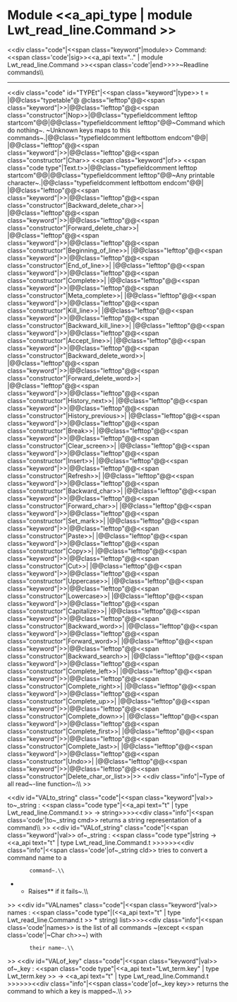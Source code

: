 =Module <<a_api_type | module Lwt_read_line.Command >> =
<<div class="code"|<<span class="keyword"|module>> Command: <<span class='code'|sig>><<a_api text=".." | module Lwt_read_line.Command >><<span class='code'|end>>>>~Readline commands\\

----
<<div class="code" id="TYPEt"|<<span class="keyword"|type>> t = 
|@@class="typetable"@ @class="lefttop"@@<<span class="keyword"|{{{|}}}>>|@@class="lefttop"@@<<span class="constructor"|Nop>>|@@class="typefieldcomment lefttop startcom"@@{{{(*}}}|@@class="typefieldcomment lefttop"@@~Command which do nothing~. ~Unknown keys maps to this commands~.|@@class="typefieldcomment leftbottom endcom"@@{{{*)}}}|
|@@class="lefttop"@@<<span class="keyword"|{{{|}}}>>|@@class="lefttop"@@<<span class="constructor"|Char>> <<span class="keyword"|of>> <<span class="code type"|Text.t>>|@@class="typefieldcomment lefttop startcom"@@{{{(*}}}|@@class="typefieldcomment lefttop"@@~Any printable character~.|@@class="typefieldcomment leftbottom endcom"@@{{{*)}}}|
|@@class="lefttop"@@<<span class="keyword"|{{{|}}}>>|@@class="lefttop"@@<<span class="constructor"|Backward_delete_char>>|
|@@class="lefttop"@@<<span class="keyword"|{{{|}}}>>|@@class="lefttop"@@<<span class="constructor"|Forward_delete_char>>|
|@@class="lefttop"@@<<span class="keyword"|{{{|}}}>>|@@class="lefttop"@@<<span class="constructor"|Beginning_of_line>>|
|@@class="lefttop"@@<<span class="keyword"|{{{|}}}>>|@@class="lefttop"@@<<span class="constructor"|End_of_line>>|
|@@class="lefttop"@@<<span class="keyword"|{{{|}}}>>|@@class="lefttop"@@<<span class="constructor"|Complete>>|
|@@class="lefttop"@@<<span class="keyword"|{{{|}}}>>|@@class="lefttop"@@<<span class="constructor"|Meta_complete>>|
|@@class="lefttop"@@<<span class="keyword"|{{{|}}}>>|@@class="lefttop"@@<<span class="constructor"|Kill_line>>|
|@@class="lefttop"@@<<span class="keyword"|{{{|}}}>>|@@class="lefttop"@@<<span class="constructor"|Backward_kill_line>>|
|@@class="lefttop"@@<<span class="keyword"|{{{|}}}>>|@@class="lefttop"@@<<span class="constructor"|Accept_line>>|
|@@class="lefttop"@@<<span class="keyword"|{{{|}}}>>|@@class="lefttop"@@<<span class="constructor"|Backward_delete_word>>|
|@@class="lefttop"@@<<span class="keyword"|{{{|}}}>>|@@class="lefttop"@@<<span class="constructor"|Forward_delete_word>>|
|@@class="lefttop"@@<<span class="keyword"|{{{|}}}>>|@@class="lefttop"@@<<span class="constructor"|History_next>>|
|@@class="lefttop"@@<<span class="keyword"|{{{|}}}>>|@@class="lefttop"@@<<span class="constructor"|History_previous>>|
|@@class="lefttop"@@<<span class="keyword"|{{{|}}}>>|@@class="lefttop"@@<<span class="constructor"|Break>>|
|@@class="lefttop"@@<<span class="keyword"|{{{|}}}>>|@@class="lefttop"@@<<span class="constructor"|Clear_screen>>|
|@@class="lefttop"@@<<span class="keyword"|{{{|}}}>>|@@class="lefttop"@@<<span class="constructor"|Insert>>|
|@@class="lefttop"@@<<span class="keyword"|{{{|}}}>>|@@class="lefttop"@@<<span class="constructor"|Refresh>>|
|@@class="lefttop"@@<<span class="keyword"|{{{|}}}>>|@@class="lefttop"@@<<span class="constructor"|Backward_char>>|
|@@class="lefttop"@@<<span class="keyword"|{{{|}}}>>|@@class="lefttop"@@<<span class="constructor"|Forward_char>>|
|@@class="lefttop"@@<<span class="keyword"|{{{|}}}>>|@@class="lefttop"@@<<span class="constructor"|Set_mark>>|
|@@class="lefttop"@@<<span class="keyword"|{{{|}}}>>|@@class="lefttop"@@<<span class="constructor"|Paste>>|
|@@class="lefttop"@@<<span class="keyword"|{{{|}}}>>|@@class="lefttop"@@<<span class="constructor"|Copy>>|
|@@class="lefttop"@@<<span class="keyword"|{{{|}}}>>|@@class="lefttop"@@<<span class="constructor"|Cut>>|
|@@class="lefttop"@@<<span class="keyword"|{{{|}}}>>|@@class="lefttop"@@<<span class="constructor"|Uppercase>>|
|@@class="lefttop"@@<<span class="keyword"|{{{|}}}>>|@@class="lefttop"@@<<span class="constructor"|Lowercase>>|
|@@class="lefttop"@@<<span class="keyword"|{{{|}}}>>|@@class="lefttop"@@<<span class="constructor"|Capitalize>>|
|@@class="lefttop"@@<<span class="keyword"|{{{|}}}>>|@@class="lefttop"@@<<span class="constructor"|Backward_word>>|
|@@class="lefttop"@@<<span class="keyword"|{{{|}}}>>|@@class="lefttop"@@<<span class="constructor"|Forward_word>>|
|@@class="lefttop"@@<<span class="keyword"|{{{|}}}>>|@@class="lefttop"@@<<span class="constructor"|Backward_search>>|
|@@class="lefttop"@@<<span class="keyword"|{{{|}}}>>|@@class="lefttop"@@<<span class="constructor"|Complete_left>>|
|@@class="lefttop"@@<<span class="keyword"|{{{|}}}>>|@@class="lefttop"@@<<span class="constructor"|Complete_right>>|
|@@class="lefttop"@@<<span class="keyword"|{{{|}}}>>|@@class="lefttop"@@<<span class="constructor"|Complete_up>>|
|@@class="lefttop"@@<<span class="keyword"|{{{|}}}>>|@@class="lefttop"@@<<span class="constructor"|Complete_down>>|
|@@class="lefttop"@@<<span class="keyword"|{{{|}}}>>|@@class="lefttop"@@<<span class="constructor"|Complete_first>>|
|@@class="lefttop"@@<<span class="keyword"|{{{|}}}>>|@@class="lefttop"@@<<span class="constructor"|Complete_last>>|
|@@class="lefttop"@@<<span class="keyword"|{{{|}}}>>|@@class="lefttop"@@<<span class="constructor"|Undo>>|
|@@class="lefttop"@@<<span class="keyword"|{{{|}}}>>|@@class="lefttop"@@<<span class="constructor"|Delete_char_or_list>>|>>
<<div class="info"|~Type of all read~-line function~:\\
>>

<<div id="VALto_string" class="code"|<<span class="keyword"|val>> to~_string : <<span class="code type"|<<a_api text="t" | type Lwt_read_line.Command.t >> -> string>>>><<div class="info"|<<span class='code'|to~_string cmd>> returns a string representation of a command\\
>>
<<div id="VALof_string" class="code"|<<span class="keyword"|val>> of~_string : <<span class="code type"|string -> <<a_api text="t" | type Lwt_read_line.Command.t >>>>>><<div class="info"|<<span class='code'|of~_string cld>> tries to convert a command name to a
        command~.\\
**Raises** {{{Failure}}} if it fails~.\\
>>
<<div id="VALnames" class="code"|<<span class="keyword"|val>> names : <<span class="code type"|(<<a_api text="t" | type Lwt_read_line.Command.t >> * string) list>>>><<div class="info"|<<span class='code'|names>> is the list of all commands ~(except <<span class='code'|~Char ch>>~) with
        their name~.\\
>>
<<div id="VALof_key" class="code"|<<span class="keyword"|val>> of~_key : <<span class="code type"|<<a_api text="Lwt_term.key" | type Lwt_term.key >> -> <<a_api text="t" | type Lwt_read_line.Command.t >>>>>><<div class="info"|<<span class='code'|of~_key key>> returns the command to which a key is mapped~.\\
>>
